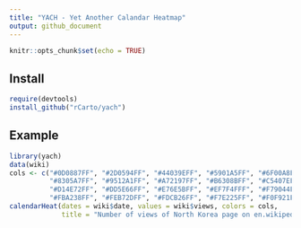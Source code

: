 ```yaml
---
title: "YACH - Yet Another Calandar Heatmap"
output: github_document
---
```


```r
knitr::opts_chunk$set(echo = TRUE)
```


## Install

```r
require(devtools)
install_github("rCarto/yach")
```

## Example

```r
library(yach)
data(wiki)
cols <- c("#0D0887FF", "#2D0594FF", "#44039EFF", "#5901A5FF", "#6F00A8FF", 
          "#8305A7FF", "#9512A1FF", "#A72197FF", "#B6308BFF", "#C5407EFF", 
          "#D14E72FF", "#DD5E66FF", "#E76E5BFF", "#EF7F4FFF", "#F79044FF", 
          "#FBA238FF", "#FEB72DFF", "#FDCB26FF", "#F7E225FF", "#F0F921FF")
calendarHeat(dates = wiki$date, values = wiki$views, colors = cols, 
             title = "Number of views of North Korea page on en.wikipedia in 2017")

```

